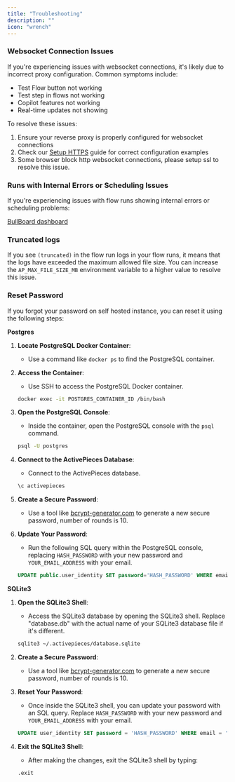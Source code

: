 ```yaml
---
title: "Troubleshooting"
description: ""
icon: "wrench"
---
```

### Websocket Connection Issues

If you're experiencing issues with websocket connections, it's likely due to incorrect proxy configuration. Common symptoms include:

- Test Flow button not working
- Test step in flows not working
- Copilot features not working
- Real-time updates not showing

To resolve these issues:

1. Ensure your reverse proxy is properly configured for websocket connections
2. Check our [Setup HTTPS](./setup-ssl) guide for correct configuration examples
3. Some browser block http websocket connections, please setup ssl to resolve this issue.

### Runs with Internal Errors or Scheduling Issues

If you're experiencing issues with flow runs showing internal errors or scheduling problems:

[BullBoard dashboard](/handbook/engineering/playbooks/bullboard)

### Truncated logs

If you see `(truncated)` in the flow run logs in your flow runs, it means that the logs have exceeded the maximum allowed file size. You can increase the `AP_MAX_FILE_SIZE_MB` environment variable to a higher value to resolve this issue.

### Reset Password

If you forgot your password on self hosted instance, you can reset it using the following steps:

**Postgres**

1. **Locate PostgreSQL Docker Container**:
   - Use a command like `docker ps` to find the PostgreSQL container.

2. **Access the Container**:
   - Use SSH to access the PostgreSQL Docker container.
   ```bash
   docker exec -it POSTGRES_CONTAINER_ID /bin/bash
   ```

3. **Open the PostgreSQL Console**:
   - Inside the container, open the PostgreSQL console with the `psql` command.
   ```bash
   psql -U postgres
   ```

4. **Connect to the ActivePieces Database**:
   - Connect to the ActivePieces database.
   ```sql
   \c activepieces
   ```

5. **Create a Secure Password**:
   - Use a tool like [bcrypt-generator.com](https://bcrypt-generator.com/) to generate a new secure password, number of rounds is 10.

6. **Update Your Password**:
   - Run the following SQL query within the PostgreSQL console, replacing `HASH_PASSWORD` with your new password and `YOUR_EMAIL_ADDRESS` with your email.
   ```sql
   UPDATE public.user_identity SET password='HASH_PASSWORD' WHERE email='YOUR_EMAIL_ADDRESS';
   ```

**SQLite3**

1. **Open the SQLite3 Shell**:
   - Access the SQLite3 database by opening the SQLite3 shell. Replace "database.db" with the actual name of your SQLite3 database file if it's different.
   ```bash
   sqlite3 ~/.activepieces/database.sqlite
   ```

2. **Create a Secure Password**:
   - Use a tool like [bcrypt-generator.com](https://bcrypt-generator.com/) to generate a new secure password, number of rounds is 10.

3. **Reset Your Password**:
   - Once inside the SQLite3 shell, you can update your password with an SQL query. Replace `HASH_PASSWORD` with your new password and `YOUR_EMAIL_ADDRESS` with your email.
   ```sql
   UPDATE user_identity SET password = 'HASH_PASSWORD' WHERE email = 'YOUR_EMAIL_ADDRESS';
   ```

4. **Exit the SQLite3 Shell**:
   - After making the changes, exit the SQLite3 shell by typing:
   ```bash
   .exit
   ```

